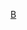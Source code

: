 {{Commonscat|Rafetus}}
{{Wikispecies|Rafetus}}
{{Classification bar|动物|脊索動物門|爬行動物|龟鳖目|曲頸龜亞目|鱉總科|鳖科|鱉亞科|斑鳖属}}
{{Cat more}}

[[Category:鱉亞科|B]]